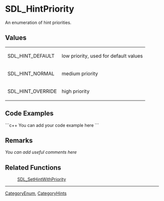 
= SDL_HintPriority =
An enumeration of hint priorities.


== Values ==
{|
|SDL_HINT_DEFAULT
|low priority, used for default values
|-
|SDL_HINT_NORMAL
|medium priority
|-
|SDL_HINT_OVERRIDE
|high priority
|}

== Code Examples ==
```c++
You can add your code example here
```

== Remarks ==
''You can add useful comments here''

== Related Functions ==
:[[SDL_SetHintWithPriority]]

----
[[CategoryEnum]], [[CategoryHints]]
